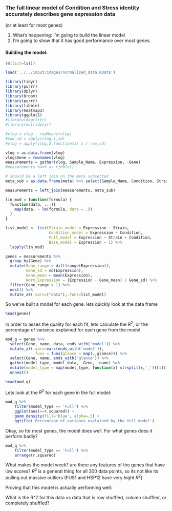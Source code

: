 ### The full linear model of Condition and Stress identity accurately describes gene expression data
(or at least for most genes)

1. What's happening: I'm going to build the linear model
2. I'm going to show that it has good performance over most genes. 

#### Building the model:

```r
rm(list=ls())

load('../../input/images/normalized_data.RData')

library(tidyr)
library(purrr)
library(dplyr)
library(broom)
library(purrr)
library(tibble)
library(heatmap3)
library(ggplot2)
#library(magrittr)
#library(multidplyr)

#vlog = vlog - rowMeans(vlog)
#row_sd = apply(vlog,1,sd)
#vlog = apply(vlog,2,function(x) x / row_sd)

vlog = as.data.frame(vlog)
vlog$Gene = rownames(vlog)
measurements = gather(vlog, Sample_Name, Expression, -Gene)
#measurements %<>% as_tibble()

# should be a left join on the meta subsetted
meta_sub = as.data.frame(meta) %>% select(Sample_Name, Condition, Strain)

measurements = left_join(measurements, meta_sub)

lin_mod = function(formula) {
  function(data, ...){
    map(data, ~ lm(formula, data = .))
  }
}

list_model <- list(Strain_model = Expression ~ Strain,
                   Condition_model = Expression ~ Condition,
                   Full_model = Expression ~ Strain + Condition,
                   Base_model = Expression ~ 1) %>%
  lapply(lin_mod)

genes = measurements %>%
  group_by(Gene) %>%
  mutate(Gene_range = diff(range(Expression)),
         Gene_sd = sd(Expression),
         Gene_mean = mean(Expression),
         Norm_Expression = (Expression - Gene_mean) / Gene_sd) %>%
  filter(Gene_range > 1) %>%
  nest() %>%
  mutate_at(.vars=("data"),.funs=list_model)

```
So we've built a model for each gene. lets quickly look at the data frame 


```r
head(genes)
```

In order to asses the quality for each fit, lets calculate the $R^2$, or the percentage of variance explained for each gene from the model.

```r
mod_q = genes %>%
  select(Gene, name, data, ends_with('model')) %>%
  mutate_at(.vars=vars(ends_with('model')), 
            .funs = funs(glance = map(.,glance))) %>%
  select(Gene, name, ends_with('glance')) %>%
  gather(model_type, model_data, -Gene, -name) %>% 
  mutate(model_type = map(model_type, function(x) strsplit(x,'_')[[1]][1])) %>% 
  unnest()

head(mod_q)
```

Lets look at the $R^{2}$ for each gene in the full model:

```r
mod_q %>% 
    filter(model_type == 'Full') %>% 
    ggplot(aes(x=r.squared)) + 
    geom_density(fill='blue', alpha=.5) +
    ggtitle('Percentage of variance explained by the full model')
```
 Okay, so for most genes, the model does well. For what genes does it perform badly?
 
 
```r
mod_q %>% 
    filter(model_type == 'Full') %>% 
    arrange(r.squared)
```
What makes the model week? are there any features of the genes that have low scores? $R^2$ is a general thing for all 300 data points, so its not like its pulling out massive outliers (FUS1 and HSP12 have very hight $R^2$)

Proving that this model is actually performing well:

What is the R^2 for this data vs data that is row shuffled, column shuffled, or completely shuffled?
